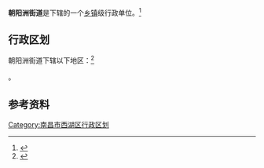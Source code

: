 {{中国乡级行政区|36/01/03/002/000}}
'''朝阳洲街道'''是{{PRC admin/fullname|36/01/03/006/000|3}}下辖的一个[[乡镇|乡镇]]级行政单位。<ref>{{PRC admin/ref sgc|{{PRC admin/parent|36/01/03/002/000}}}}</ref>

== 行政区划 ==

朝阳洲街道下辖以下地区：<ref>{{PRC admin/ref sgc|36/01/03/002/000}}</ref>

{{PRC admin/children|36/01/03/002/000}}。

== 参考资料 ==

{{reflist}}

{{PRC admin/navcat|36/01/03/002/000}}
{{江西行政区划小作品}}
[[Category:南昌市西湖区行政区划|Category:南昌市西湖区行政区划]]